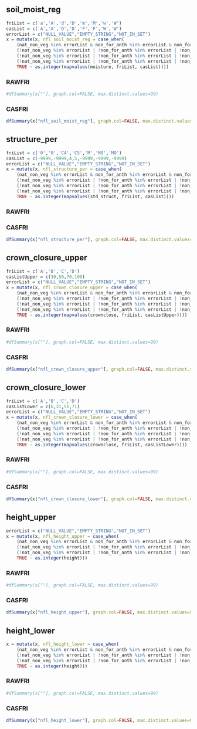 ## soil_moist_reg {.tabset}

```r
friList = c('a','A','d','D','m','M','w','W')
casList = c('A','A','D','D','F','F','W','W')
errorList = c("NULL_VALUE","EMPTY_STRING","NOT_IN_SET")
x = mutate(x, nfl_soil_moist_reg = case_when(
    (nat_non_veg %in% errorList & non_for_anth %in% errorList & non_for_veg %in% errorList) ~ as.integer(-8888),
    (!nat_non_veg %in% errorList | !non_for_anth %in% errorList | !non_for_veg %in% errorList) & is.na(moisture) ~ as.integer(-8888),
    (!nat_non_veg %in% errorList | !non_for_anth %in% errorList | !non_for_veg %in% errorList) & str_trim(moisture)=="" ~ as.integer(-8885),
    (!nat_non_veg %in% errorList | !non_for_anth %in% errorList | !non_for_veg %in% errorList) & !moisture %in% friList ~ as.integer(-9998),
    TRUE ~ as.integer(mapvalues(moisture, friList, casList))))
```

### RAWFRI

```r
#dfSummary(x[""], graph.col=FALSE, max.distinct.values=99)
```
### CASFRI

```r
dfSummary(x["nfl_soil_moist_reg"], graph.col=FALSE, max.distinct.values=99)
```

## structure_per {.tabset}

```r
friList = c('0','0','C4','C5','M','M0','MO')
casList = c(-9999,-9999,4,5,-9999,-9999,-9999)
errorList = c("NULL_VALUE","EMPTY_STRING","NOT_IN_SET")
x = mutate(x, nfl_structure_per = case_when(
    (nat_non_veg %in% errorList & non_for_anth %in% errorList & non_for_veg %in% errorList) ~ as.integer(-8887),
    (!nat_non_veg %in% errorList | !non_for_anth %in% errorList | !non_for_veg %in% errorList) & is.na(std_struct) ~ as.integer(-8887),
    (!nat_non_veg %in% errorList | !non_for_anth %in% errorList | !non_for_veg %in% errorList) & str_trim(std_struct)=="" ~ as.integer(-8885),
    (!nat_non_veg %in% errorList | !non_for_anth %in% errorList | !non_for_veg %in% errorList) & !std_struct %in% friList ~ as.integer(-9998),
    TRUE ~ as.integer(mapvalues(std_struct, friList, casList))))
```

### RAWFRI

### CASFRI

```r
dfSummary(x["nfl_structure_per"], graph.col=FALSE, max.distinct.values=99)
```

## crown_closure_upper {.tabset}

```r
friList = c('A','B','C','D')
casListUpper = c(30,50,70,100)
errorList = c("NULL_VALUE","EMPTY_STRING","NOT_IN_SET")
x = mutate(x, nfl_crown_closure_upper = case_when(
    (nat_non_veg %in% errorList & non_for_anth %in% errorList & non_for_veg %in% errorList) ~ as.integer(-8888),
    (!nat_non_veg %in% errorList | !non_for_anth %in% errorList | !non_for_veg %in% errorList) & is.na(crownclose) ~ as.integer(-8888),
    (!nat_non_veg %in% errorList | !non_for_anth %in% errorList | !non_for_veg %in% errorList) & str_trim(crownclose)=="" ~ as.integer(-8885),
    (!nat_non_veg %in% errorList | !non_for_anth %in% errorList | !non_for_veg %in% errorList) & !crownclose %in% friList ~ as.integer(-9998),
    TRUE ~ as.integer(mapvalues(crownclose, friList, casListUpper))))
```

### RAWFRI

```r
#dfSummary(x[""], graph.col=FALSE, max.distinct.values=99)
```

### CASFRI

```r
dfSummary(x["nfl_crown_closure_upper"], graph.col=FALSE, max.distinct.values=99)
```

## crown_closure_lower {.tabset}

```r
friList = c('A','B','C','D')
casListLower = c(6,31,51,71)
errorList = c("NULL_VALUE","EMPTY_STRING","NOT_IN_SET")
x = mutate(x, nfl_crown_closure_lower = case_when(
    (nat_non_veg %in% errorList & non_for_anth %in% errorList & non_for_veg %in% errorList) ~ as.integer(-8888),
    (!nat_non_veg %in% errorList | !non_for_anth %in% errorList | !non_for_veg %in% errorList) & is.na(crownclose) ~ as.integer(-8888),
    (!nat_non_veg %in% errorList | !non_for_anth %in% errorList | !non_for_veg %in% errorList) & str_trim(crownclose)=="" ~ as.integer(-8885),
    (!nat_non_veg %in% errorList | !non_for_anth %in% errorList | !non_for_veg %in% errorList) & !crownclose %in% friList ~ as.integer(-9998),
    TRUE ~ as.integer(mapvalues(crownclose, friList, casListLower))))
```

### RAWFRI

```r
#dfSummary(x[""], graph.col=FALSE, max.distinct.values=99)
```

### CASFRI

```r
dfSummary(x["nfl_crown_closure_lower"], graph.col=FALSE, max.distinct.values=99)
```

## height_upper {.tabset}

```r
errorList = c("NULL_VALUE","EMPTY_STRING","NOT_IN_SET")
x = mutate(x, nfl_height_upper = case_when(
    (nat_non_veg %in% errorList & non_for_anth %in% errorList & non_for_veg %in% errorList) ~ as.integer(-8887),
    (!nat_non_veg %in% errorList | !non_for_anth %in% errorList | !non_for_veg %in% errorList) & is.na(height) ~ as.integer(-8887),
    (!nat_non_veg %in% errorList | !non_for_anth %in% errorList | !non_for_veg %in% errorList) & (height < 1 | height > 100) ~ as.integer(-9998),
    TRUE ~ as.integer(height)))
```

### RAWFRI

```r
#dfSummary(x[""], graph.col=FALSE, max.distinct.values=99)
```

### CASFRI

```r
dfSummary(x["nfl_height_upper"], graph.col=FALSE, max.distinct.values=99)
```

## height_lower {.tabset}

```r
x = mutate(x, nfl_height_lower = case_when(
    (nat_non_veg %in% errorList & non_for_anth %in% errorList & non_for_veg %in% errorList) ~ as.integer(-8887),
    (!nat_non_veg %in% errorList | !non_for_anth %in% errorList | !non_for_veg %in% errorList) & is.na(height) ~ as.integer(-8887),
    (!nat_non_veg %in% errorList | !non_for_anth %in% errorList | !non_for_veg %in% errorList) & (height < 1 | height > 100) ~ as.integer(-9998),
    TRUE ~ as.integer(height)))
```

### RAWFRI

```r
#dfSummary(x[""], graph.col=FALSE, max.distinct.values=99)
```

### CASFRI

```r
dfSummary(x["nfl_height_lower"], graph.col=FALSE, max.distinct.values=99)
```
